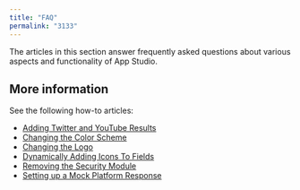 ```yaml
---
title: "FAQ"
permalink: "3133"
---
```


The articles in this section answer frequently asked questions about various aspects and functionality of App Studio.

## More information

See the following how-to articles:

* [Adding Twitter and YouTube Results](/how-to/8815/adding-twitter-and-youtube-results)
* [Changing the Color Scheme](/how-to/3037/changing-the-color-scheme)
* [Changing the Logo](/how-to/3000/changing-the-logo)
* [Dynamically Adding Icons To Fields](/how-to/3016/dynamically-adding-icons-to-fields)
* [Removing the Security Module](/how-to/10vmcx/removing-the-security-module)
* [Setting up a Mock Platform Response](/how-to/2985/setting-up-a-mock-platform-response)